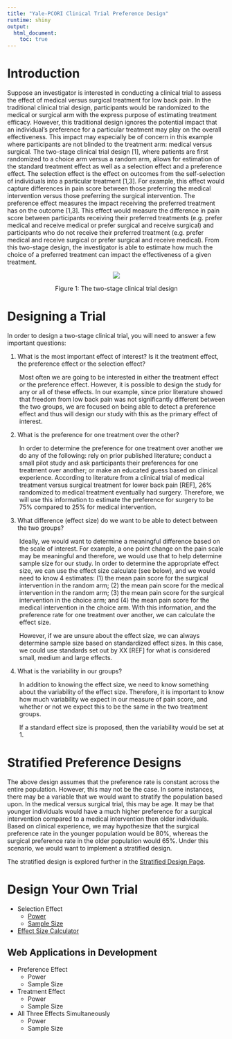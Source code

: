 ```yaml
---
title: "Yale-PCORI Clinical Trial Preference Design"
runtime: shiny
output: 
  html_document:
    toc: true
---
```


# Introduction

Suppose an investigator is interested in conducting a clinical trial to assess the effect of medical versus surgical treatment for low back pain. In the traditional clinical trial design, participants would be randomized to the medical or surgical arm with the express purpose of estimating treatment efficacy. However, this traditional design ignores the potential impact that an individual’s preference for a particular treatment may play on the overall effectiveness. This impact may especially be of concern in this example where participants are not blinded to the treatment arm: medical versus surgical. The two-stage clinical trial design [1], where patients are first randomized to a choice arm versus a random arm, allows for estimation of the standard treatment effect as well as a selection effect and a preference effect. The selection effect is the effect on outcomes from the self-selection of individuals into a particular treatment [1,3]. For example, this effect would capture differences in pain score between those preferring the medical intervention versus those preferring the surgical intervention.  The preference effect measures the impact receiving the preferred treatment has on the outcome [1,3]. This effect would measure the difference in pain score between participants receiving their preferred treatments (e.g. prefer medical and receive medical or prefer surgical and receive surgical) and participants who do not receive their preferred treatment (e.g. prefer medical and receive surgical or prefer surgical and receive medical). From this two-stage design, the investigator is able to estimate how much the choice of a preferred treatment can impact the effectiveness of a given treatment.

<center>
![](rucker-design.png) 

Figure 1: The two-stage clinical trial design 
</center>

# Designing a Trial

In order to design a two-stage clinical trial, you will need to answer a few important questions:

1.	What is the most important effect of interest?  Is it the treatment effect, the preference effect or the selection effect?

<div style="margin-left: 2em;">
Most often we are going to be interested in either the treatment effect or the preference effect.  However, it is possible to design the study for any or all of these effects.  In our example, since prior literature showed that freedom from low back pain was not significantly different between the two groups, we are focused on being able to detect a preference effect and thus will design our study with this as the primary effect of interest.
</div>

2.	What is the preference for one treatment over the other?

<div style="margin-left: 2em;">
In order to determine the preference for one treatment over another we do any of the following: rely on prior published literature; conduct a small pilot study and ask participants their preferences for one treatment over another; or make an educated guess based on clinical experience.  According to literature from a clinical trial of medical treatment versus surgical treatment for lower back pain [REF], 26% randomized to medical treatment eventually had surgery.  Therefore, we will use this information to estimate the preference for surgery to be 75% compared to 25% for medical intervention.
</div>

3.	What difference (effect size) do we want to be able to detect between the two groups?

<div style="margin-left: 2em;">
Ideally, we would want to determine a meaningful difference based on the scale of interest.  For example, a one point change on the pain scale may be meaningful and therefore, we would use that to help determine sample size for our study.  In order to determine the appropriate effect size, we can use the effect size calculate (see below), and we would need to know 4 estimates: (1) the mean pain score for the surgical intervention in the random arm; (2) the mean pain score for the medical intervention in the random arm; (3) the mean pain score for the surgical intervention in the choice arm; and (4) the mean pain score for the medical intervention in the choice arm. With this information, and the preference rate for one treatment over another, we can calculate the effect size.

However, if we are unsure about the effect size, we can always determine sample size based on standardized effect sizes.  In this case, we could use standards set out by XX [REF] for what is considered small, medium and large effects.
</div>

4.	What is the variability in our groups?

<div style="margin-left: 2em;">
In addition to knowing the effect size, we need to know something about the variability of the effect size.  Therefore, it is important to know how much variability we expect in our measure of pain score, and whether or not we expect this to be the same in the two treatment groups.

If a standard effect size is proposed, then the variability would be set at 1.
</div>

# Stratified Preference Designs

The above design assumes that the preference rate is constant across the entire population.  However, this may not be the case.  In some instances, there may be a variable that we would want to stratify the population based upon.  In the medical versus surgical trial, this may be age.  It may be that younger individuals would have a much higher preference for a surgical intervention compared to a medical intervention then older individuals.  Based on clinical experience, we may hypothesize that the surgical preference rate in the younger population would be 80%, whereas the surgical preference rate in the older population would 65%.  Under this scenario, we would want to implement a stratified design.

The stratified design is explored further in the [Stratified Design Page](stratified-design).

# Design Your Own Trial

- Selection Effect
    - [Power](../selection-effect-power) 
    - [Sample Size](../selection-sample-size)
- [Effect Size Calculator](../effect-size)


## Web Applications in Development

- Preference Effect
    - Power 
    - Sample Size
- Treatment Effect
    - Power 
    - Sample Size
- All Three Effects Simultaneously
    - Power 
    - Sample Size



